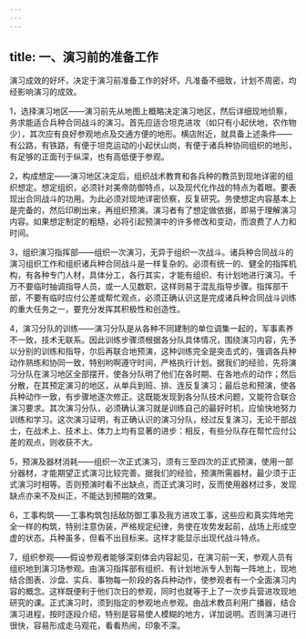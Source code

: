 ```yaml
---
---
---
```

title: 一、演习前的准备工作
---




演习成效的好坏，决定于演习前准备工作的好坏。凡准备不细致，计划不周密，均经影响演习的成效。

1，选择演习地区——演习前先从地图上概略决定演习地区，然后详细现地侦察，务求能适合兵种合同战斗的演习。首先应适合坦克进攻（如只有小起伏地，农作物少），其次应有良好参观地点及交通方便的地形。横店附近，就具备上述条件——有公路，有铁路，有便于坦克运动的小起伏山岗，有便于诸兵种协同组织的地形，有足够的正面刊于纵深，也有高低便于参观。

2，构成想定——演习地区决定后，组织战术教育和各兵种的教员到现地详密的组织想定。想定组织，必须针对美帝防御特点，以及现代化作战的特点为着眼。要表现出合同战斗的功用。为此必须对现地详密侦察，反复研究。务使想定内容基本上是完备的，然后印刷出来，再组织预演。演习者有了想定做依据，即易于理解演习内容。如果想定制定的粗糙，必将引起预演中的许多修改和变动，而浪费了人力和时间。

3，组织演习指挥部——组织一次演习，无异于组织一次战斗。诸兵种合同战斗的演习组织工作和组织诸兵种合同战斗是一样复杂的。必须有统一的、健全的指挥机构，有各种专门人材，具体分工，各行其实，才能有组织、有计划地进行演习。千万不要临时抽调指导人员，或一人见数职，这样则易于混乱指导步骤。指挥部干部，不要有临时应付公差或帮忙观点，必须正确认识这是完成诸兵种合同战斗训练的重大任务之一，要充分发挥其积极性和创造性。

4，演习分队的训练——演习分队是从各种不同建制的单位调集一起的，军事素养不一致，技术无联系。因此训练步骤须根据各分队具体情况，围绕演习内容，先予以分别的训练和指导，尔后再联合地预演，这种训练完全是突击式的，强调各兵种动作熟练和协同一致，特别哟啊遵守时间，严格执行计划。据我们的经验，先将演习分队在演习地区全部摆开，使各分队明了他们在各时期、在各地点的动作；然后分散，在其预定演习的地区，从单兵到班、排、连反复演习；最后总和预演，使各兵种动作一致，有步骤地逐次修正。这既能发现到各分队技术问题，又能符合联合演习要求。其次演习分队，必须确认演习就是训练自己的最好时机，应愉快地努力训练和学习。这次演习证明，有正确认识的演习分队，经过反复演习，无论干部战士，在战术上、技术上、体力上均有显著的进步：相反，有些分队存在帮忙应付公差的观点，则收获不大。

5，预演及器材消耗——组织一次正式演习，须有三至四次的正式预演，使用一部分器材，才能期望正式演习比较完善。据我们的经验，预演所需器材，最少须于正式演习时相等。否则预演时看不出缺点，而正式演习时，反而使用器材过多，发现缺点亦来不及纠正，不能达到预期的效果。

6，工事构筑——工事构筑包括敌防御工事及我方进攻工事，这些应和真实阵地完全一样的构筑，特别注意伪装，严格规定纪律，务使在攻势发起前，战场上形成空虚的状态。兵种虽多，但看不出目标来。这样才能显示出现代战斗特点。

7，组织参观——假设参观者能够深刻体会内容起见，在演习前一天，参观人员有组织地到演习场参观。由演习指挥部有组织、有计划地派专人到每一阵地上，现地结合图表、沙盘、实兵、事物每一阶段的各兵种动作，使参观者有一个全面演习内容的概念。这样既便利于他们次日的参观，同时也就等于上了一次步兵营进攻现地研究的课。正式演习时，须到指定的参观地点参观。由战术教员利用广播器，结合演习进程，按时逐段介绍，特别是容易使人模糊的地方，详加说明。否则演习进行很快，容易形成走马观花，看看热闹，印象不深。